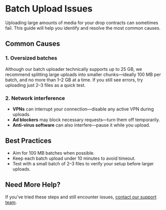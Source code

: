 # Batch Upload Issues

Uploading large amounts of media for your drop contracts can sometimes fail. This guide will help you identify and resolve the most common causes.

## Common Causes

### 1. Oversized batches  
Although our batch uploader technically supports up to 25 GB, we recommend splitting large uploads into smaller chunks—ideally 100 MB per batch, and no more than 1–2 GB at a time. If you still see errors, try uploading just 2–3 files as a quick test.

### 2. Network interference  
- **VPNs** can interrupt your connection—disable any active VPN during uploads.  
- **Ad blockers** may block necessary requests—turn them off temporarily.  
- **Anti-virus software** can also interfere—pause it while you upload.

## Best Practices

- Aim for 100 MB batches when possible.  
- Keep each batch upload under 10 minutes to avoid timeout.  
- Test with a small batch of 2–3 files to verify your setup before larger uploads.

## Need More Help?

If you’ve tried these steps and still encounter issues, [contact our support team](https://thirdweb.com/support).  
